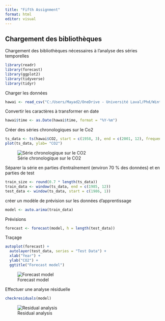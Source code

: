 ---
title: "Fifth Assignment"
format: html
editor: visual
---

## Chargement des bibliothèques

Chargement des bibliothèques nécessaires à l'analyse des séries temporelles

```{r message=FALSE, warning=FALSE}
library(readr)
library(forecast)
library(ggplot2)
library(tidyverse)
library(tidyr)
```

Charger les données

```{r message=FALSE, warning=FALSE}
hawai <- read_csv("C:/Users/Mayad2/OneDrive - Université Laval/Phd/Winter 2023/Statistic/fifth assignment/hawai.csv")
```

Convertir les caractères à transformer en date

```{r}
hawai$time <- as.Date(hawai$time, format = "%Y-%m")
```

Créer des séries chronologiques sur le Co2

```{r}
ts_data <- ts(hawai$CO2, start = c(1958, 3), end = c(2001, 12), frequency = 12)
plot(ts_data, ylab= "CO2")

```

![Série chronologique sur le CO2](Rplot03.png)

Séparer la série en parties d'entraînement (environ 70 % des données) et en parties de test

```{r}
train_size <- round(0.7 * length(ts_data))
train_data <- window(ts_data, end = c(1985, 12))
test_data <- window(ts_data, start = c(1986, 1))
```

créer un modèle de prévision sur les données d'apprentissage

```{r}
model <- auto.arima(train_data)
```

Prévisions

```{r}
forecast <- forecast(model, h = length(test_data))
```

Traçage

```{r}
autoplot(forecast) +
  autolayer(test_data, series = "Test Data") +
  xlab("Year") +
  ylab("CO2") +
  ggtitle("Forecast model")
```

![Forecast model](Rplot04.png)

Effectuer une analyse résiduelle

```{r}
checkresiduals(model)
```

![Residual analysis](5th second plot.png)

